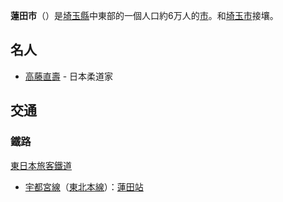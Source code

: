 {{Unreferenced|time=2018-09-30T08:47:43+00:00}}
{{日本都市|
自治體名=蓮田市|
圖像=[[File:MotoaraKawaMiyamaeHashi2005-6.jpg|240px]]|
圖像說明=[[元荒川|元荒川]]|
市章=[[File:Emblem_of_Hasuda,_Saitama.svg|100px]]|
日文原名=蓮田市|
平假名=はすだし|
羅馬字拼音=Hasuda-shi|
都道府縣=埼玉縣|
支廳=|
編號=11238-1|
面積=27.27|
邊界未定=|
人口=|
統計時間= |
自治體=[[埼玉市|埼玉市]]、[[桶川市|桶川市]]、[[上尾市|上尾市]]、<br />[[久喜市|久喜市]]、[[伊奈町|伊奈町]]、[[白岡市|白岡市]]|
樹=|
花=|
鳥=|
其他象徵物=|
其他象徵=|
郵遞區號=349-0193|
所在地=蓮田市大字黒濱2799-1|
電話號碼=48-768-3111|
外部連結=http://www.city.hasuda.saitama.jp/|
經度=|
緯度=|
地圖=|
註記= |
}}
'''蓮田市'''（{{jpn|j=蓮田市|hg=はすだし|rm=Hasuda shi|f=y}}）是[[埼玉縣|埼玉縣]]中東部的一個人口約6万人的[[市|市]]。和[[埼玉市|埼玉市]]接壤。

== 名人 ==
*[[高藤直壽|高藤直壽]] - 日本柔道家

== 交通 ==
=== 鐵路 ===
; [[東日本旅客鐵道|東日本旅客鐵道]]
* [[宇都宮線|宇都宮線]]（[[東北本線|東北本線]]）：[[蓮田站|蓮田站]]
{{埼玉縣}}
{{Authority control}}
{{日本地理小作品}}